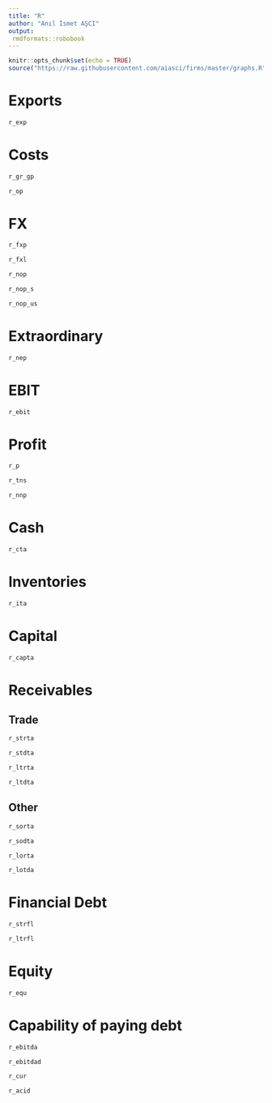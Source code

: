 ```yaml
---
title: "R"
author: "Anıl İsmet AŞCI"
output:
 rmdformats::robobook
---
```


```r
knitr::opts_chunk$set(echo = TRUE)
source("https://raw.githubusercontent.com/aiasci/firms/master/graphs.R")
```



# Exports

```r
r_exp
```


# Costs

```r
r_gr_gp
```

```r
r_op
```


# FX

```r
r_fxp
```


```r
r_fxl
```


```r
r_nop
```

```r
r_nop_s
```

```r
r_nop_us
```


# Extraordinary

```r
r_nep
```


# EBIT

```r
r_ebit
```

# Profit

```r
r_p
```

```r
r_tns
```

```r
r_nnp
```


# Cash

```r
r_cta
```

# Inventories

```r
r_ita
```

# Capital

```r
r_capta
```

# Receivables

## Trade

```r
r_strta
```

```r
r_stdta
```

```r
r_ltrta
```

```r
r_ltdta
```

## Other


```r
r_sorta
```

```r
r_sodta
```

```r
r_lorta
```

```r
r_lotda
```

# Financial Debt


```r
r_strfl
```

```r
r_ltrfl
```

# Equity


```r
r_equ
```

# Capability of paying debt


```r
r_ebitda
```

```r
r_ebitdad
```

```r
r_cur
```

```r
r_acid
```

